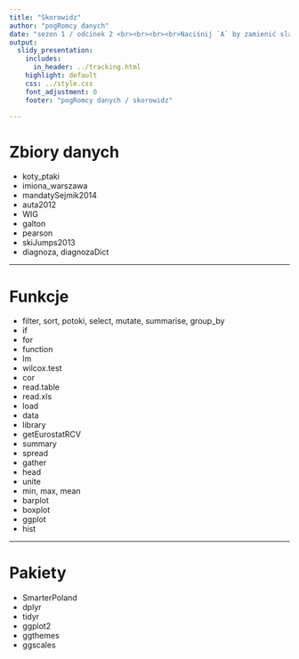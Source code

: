 ```yaml
---
title: "Skorowidz"
author: "pogRomcy danych"
date: "sezon 1 / odcinek 2 <br><br><br><br>Naciśnij `A` by zamienić slajdy na ciągły tekst <br> Naciśnij `T` by wyświetlić spis treści"
output:
  slidy_presentation:
    includes:
      in_header: ../tracking.html
    highlight: default
    css: ../style.css
    font_adjustment: 0
    footer: "pogRomcy danych / skorowidz"

---
```


# Zbiory danych

* koty_ptaki
* imiona_warszawa
* mandatySejmik2014
* auta2012
* WIG
* galton
* pearson
* skiJumps2013
* diagnoza, diagnozaDict

---

# Funkcje

* filter, sort, potoki, select, mutate, summarise, group_by
* if
* for
* function
* lm
* wilcox.test
* cor
* read.table
* read.xls
* load
* data
* library
* getEurostatRCV
* summary
* spread
* gather
* head
* unite
* min, max, mean
* barplot
* boxplot
* ggplot
* hist

---

# Pakiety

* SmarterPoland 
* dplyr
* tidyr
* ggplot2
* ggthemes
* ggscales

